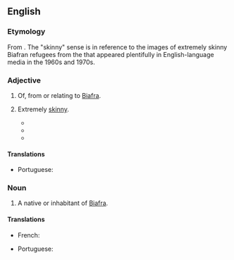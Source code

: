 ==English==

===Etymology===
From {{suffix|Biafra|an|lang=en}}. The "skinny" sense is in reference to the images of extremely skinny Biafran refugees from the {{w|Nigerian Civil War}} that appeared plentifully in English-language media in the 1960s and 1970s.

===Adjective===
{{en-adj}}

# Of, from or relating to [[Biafra]].
# {{lb|en|derogatory}} Extremely [[skinny]].
#* {{quote-book|title=Last Rights: Rescuing the End of Life from the Medical System|author=Stephen P. Kiernan|year=2006|passage="He looked '''Biafran''', he looked HIV-positive," Suzanne said, "Contrary to what the doctors were worried about, I believe those kids were keeping him alive."}}
#* {{quote-book|passage=She was truly skinny now and in this defenseless. She had surpassed fashionable and veered into unhealth. She looked '''Biafran'''; her eyes seemed to bulge out of her head.|author=Wendy Rawlings|year=2007|title=The Agnostics|page=111}}
#* {{quote-video|title=Animal Kingdom|year=2010|time=1:42:08|passage=You want food? You look '''Biafran'''.}}

====Translations====
{{trans-top|of, from or relating to Biafra}}
* Portuguese: {{t|pt|biafrense}}
{{trans-mid}}
{{trans-bottom}}

===Noun===
{{en-noun}}

# A native or inhabitant of [[Biafra]].

====Translations====
{{trans-top|a person from Biafra}}
* French: {{t+|fr|Biafrais|m}}
{{trans-mid}}
* Portuguese: {{t|pt|biafrense|m|f}}
{{trans-bottom}}